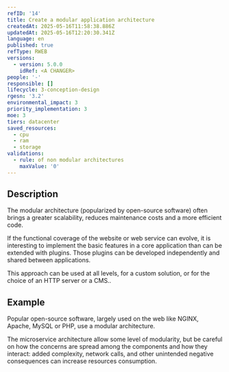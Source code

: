 ```yaml
---
refID: '14'
title: Create a modular application architecture
createdAt: 2025-05-16T11:58:38.886Z
updatedAt: 2025-05-16T12:20:30.341Z
language: en
published: true
refType: RWEB
versions:
  - version: 5.0.0
    idRef: <A CHANGER>
people: '-'
responsible: []
lifecycle: 3-conception-design
rgesn: '3.2'
environmental_impact: 3
priority_implementation: 3
moe: 3
tiers: datacenter
saved_resources:
  - cpu
  - ram
  - storage
validations:
  - rule: of non modular architectures
    maxValue: '0'
---
```


## Description

The modular architecture (popularized by open-source software) often brings a greater scalability, reduces maintenance costs and a more efficient code.

If the functional coverage of the website or web service can evolve, it is interesting to implement the basic features in a core application than can be extended with plugins. Those plugins can be developed independently and shared between applications.

This approach can be used at all levels, for a custom solution, or for the choice of an HTTP server or a CMS..

## Example

Popular open-source software, largely used on the web like NGINX, Apache, MySQL or PHP, use a modular architecture.

The microservice architecture allow some level of modularity, but be careful on how the concerns are spread among the
components and how they interact: added complexity, network calls, and other unintended negative consequences can
increase resources consumption.
